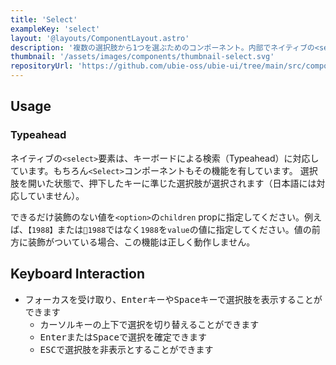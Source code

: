 ```yaml
---
title: 'Select'
exampleKey: 'select'
layout: '@layouts/ComponentLayout.astro'
description: '複数の選択肢から1つを選ぶためのコンポーネント。内部でネイティブの<select>要素を利用'
thumbnail: '/assets/images/components/thumbnail-select.svg'
repositoryUrl: 'https://github.com/ubie-oss/ubie-ui/tree/main/src/components/Select'
---
```



## Usage

<SelectingFormComponents />

<Label />

### Typeahead

ネイティブの`<select>`要素は、キーボードによる検索（Typeahead）に対応しています。もちろん`<Select>`コンポーネントもその機能を有しています。
選択肢を開いた状態で、押下したキーに準じた選択肢が選択されます（日本語には対応していません）。

できるだけ装飾のない値を`<option>`の`children` propに指定してください。例えば、`【1988】`または`📅1988`ではなく`1988`を`value`の値に指定してください。値の前方に装飾がついている場合、この機能は正しく動作しません。

## Keyboard Interaction

- フォーカスを受け取り、<kbd>Enter</kbd>キーや<kbd>Space</kbd>キーで選択肢を表示することができます
  - カーソルキーの上下で選択を切り替えることができます
  - <kbd>Enter</kbd>または<kbd>Space</kbd>で選択を確定できます
  - <kbd>ESC</kbd>で選択肢を非表示とすることができます
